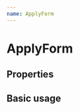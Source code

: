 ```yaml
---
name: ApplyForm
---
```



# ApplyForm

## Properties

<PropsTable of={Origin} />

## Basic usage

<Playground>
  <ApplyForm
    applyId="1"
    processInstanceId="1"
    taskId="1"
    mode={Mode.CREATE}
    operations={[
      {
        name: '提交',
        type: OperationType.SUBMIT,
        selectKey: '1',
        opinionStrategy: OpinionStrategy.OPTIONAL,
      },
    ]}
  />
</Playground>
